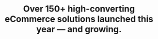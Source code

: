 ---
title: "Over 150+ high-converting eCommerce solutions launched this year — and growing."
shape1: "/assets/imgs/shape/img-s-47.png"
shape2: "/assets/imgs/shape/img-s-47-light.png"
value: 150
---